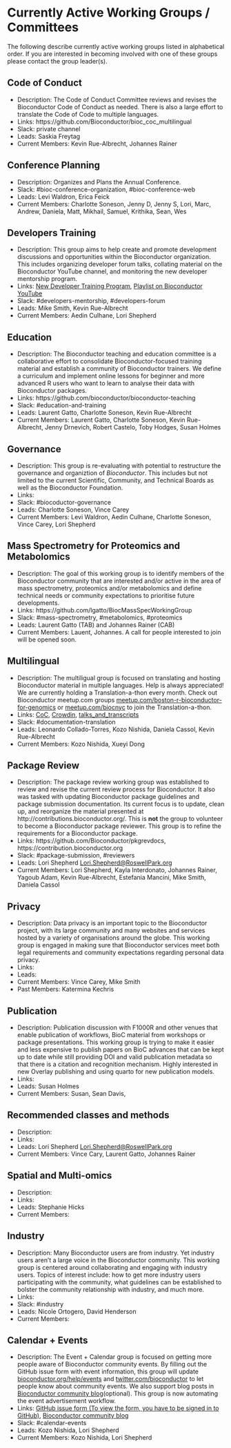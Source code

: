 # Currently Active Working Groups / Committees 

The following describe currently active working groups listed in alphabetical
order. If you are interested in becoming involved with one of these groups
please contact the group leader(s).


## Code of Conduct

- Description: The Code of Conduct Committee reviews and revises the
  Bioconductor Code of Conduct as needed. There is also a large effort to
  translate the Code of Code to multiple languages.
- Links: https://github.com/Bioconductor/bioc_coc_multilingual
- Slack: private channel
- Leads: Saskia Freytag
- Current Members: Kevin Rue-Albrecht, Johannes Rainer

## Conference Planning

- Description: Organizes and Plans the Annual Conference.
- Slack: #bioc-conference-organization, #bioc-conference-web
- Leads: Levi Waldron, Erica Feick
- Current Members: Charlotte Soneson, Jenny D, Jenny S, Lori, Marc, Andrew, Daniela, Matt, Mikhail, Samuel, Krithika, Sean, Wes


## Developers Training

- Description: This group aims to help create and promote development
  discussions and opportunities within the Bioconductor organization. This
  includes organizing developer forum talks, collating material on the
  Bioconductor YouTube channel, and monitoring the new developer mentorship
  program.
- Links: [New Developer Training Program](http://bioconductor.org/developers/new-developer-program/), [Playlist on Bioconductor YouTube](https://www.youtube.com/watch?v=CcJgcDy2qEI&list=PLdl4u5ZRDMQQLMupAtEzm2y4gUIUm_1n6)
- Slack: #developers-mentorship, #developers-forum
- Leads: Mike Smith, Kevin Rue-Albrecht
- Current Members: Aedin Culhane, Lori Shepherd

## Education

- Description: The Bioconductor teaching and education committee is a collaborative effort to consolidate Bioconductor-focused training material and establish a community of Bioconductor trainers. We define a curriculum and implement online lessons for beginner and more advanced R users who want to learn to analyse their data with Bioconductor packages.
- Links: https://github.com/bioconductor/bioconductor-teaching
- Slack: #education-and-training
- Leads: Laurent Gatto, Charlotte Soneson, Kevin Rue-Albrecht
- Current Members: Laurent Gatto, Charlotte Soneson, Kevin Rue-Albrecht, Jenny Drnevich, Robert Castelo, Toby Hodges, Susan Holmes

## Governance

- Description: This group is re-evaluating with potential to restructure the
  governance and organiztion of _Bioconductor_. This includes but not limited to
  the current Scientific, Community, and Technical Boards as well as the
  Bioconductor Foundation.
- Links:
- Slack: #biocoductor-governance
- Leads: Charlotte Soneson, Vince Carey
- Current Members: Levi Waldron, Aedin Culhane, Charlotte Soneson, Vince Carey, Lori Shepherd

## Mass Spectrometry for Proteomics and Metabolomics

- Description: The goal of this working group is to identify members of the
  Bioconductor community that are interested and/or active in the area of mass
  spectrometry, proteomics and/or metabolomics and define technical needs or
  community expectations to prioritise future developments.
- Links: https://github.com/lgatto/BiocMassSpecWorkingGroup
- Slack: #mass-spectrometry, #metabolomics, #proteomics
- Leads: Laurent Gatto (TAB) and Johannes Rainer (CAB) 
- Current Members: Lauent, Johannes. A call for people interested to join will
  be opened soon.

## Multilingual

- Description: The multiligual group is focused on translating and hosting
  Bioconductor material in multiple languages. Help is always appreciated!
  We are currently holding a Translation-a-thon every month.
  Check out Bioconductor meetup.com groups
  [meetup.com/boston-r-bioconductor-for-genomics](https://www.meetup.com/boston-r-bioconductor-for-genomics)
  or [meetup.com/biocnyc](https://www.meetup.com/biocnyc/)
  to join the Translation-a-thon.
- Links: [CoC](https://github.com/Bioconductor/bioc_coc_multilingual), [Crowdin](https://bioconductor.crowdin.com/), [talks_and_transcripts](https://github.com/BioconductorBoards/CABWorkingGroups/tree/main/talks_and_transcripts)
- Slack: #documentation-translation
- Leads: Leonardo Collado-Torres, Kozo Nishida, Daniela Cassol, Kevin Rue-Albrecht
- Current Members: Kozo Nishida, Xueyi Dong

## Package Review

- Description: The package review working group was established to review and
revise the current review process for Bioconductor. It also was tasked with
updating Bioconductor package guidelines and package submission
documentation. Its current focus is to update, clean up, and reorganize the
material presented at http://contributions.bioconductor.org/. This is <b>not</b> the
group to volunteer to become a Bioconductor package reviewer. This group is to
refine the requirements for a Bioconductor package.
- Links: https://github.com/Bioconductor/pkgrevdocs, https://contribution.bioconductor.org
- Slack: #package-submission, #reviewers
- Leads: Lori Shepherd <Lori.Shepherd@RoswellPark.org>
- Current Members: Lori Shepherd, Kayla Interdonato, Johannes Rainer, Yagoub
Adam, Kevin Rue-Albrecht, Estefania Mancini, Mike Smith, Daniela Cassol

## Privacy

- Description: Data privacy is an important topic to the Bioconductor project, 
with its large community and many websites and services hosted by a variety of
organisations around the globe.  This working group is engaged in making sure 
that Bioconductor services meet both legal requirements and community 
expectations regarding personal data privacy.
- Links:
- Leads:
- Current Members: Vince Carey, Mike Smith
- Past Members: Katermina Kechris

## Publication

- Description: Publication discussion with F1000R and other venues that enable publication of workflows, BioC material from workshops or package presentations. This working group is trying to make it easier and less expensive to publish papers on BioC advances that can be kept up to date while still providing DOI and valid publication metadata so that there is a citation and recognition mechanism. Highly interested in new Overlay publishing and using quarto for new publication models.
- Links:
- Leads: Susan Holmes
- Current Members: Susan, Sean Davis,

## Recommended classes and methods

- Description:
- Links:
- Leads: Lori Shepherd <Lori.Shepherd@RoswellPark.org>
- Current Members: Vince Cary, Laurent Gatto, Johannes Rainer

## Spatial and Multi-omics

- Description:
- Links:
- Leads: Stephanie Hicks
- Current Members: 

## Industry

- Description: Many Bioconductor users are from industry. Yet industry users aren't a large voice in the Bioconductor community. This working group is centered around collaborating and engaging with industry users. Topics of interest include: how to get more industry users participating with the community, what guidelines can be established to bolster the community relationship with industry, and much more.
- Links:
- Slack: #industry
- Leads: Nicole Ortogero, David Henderson
- Current Members: 

## Calendar + Events

- Description: The Event + Calendar group is focused on 
  getting more people aware of Bioconductor community events.
  By filling out the GitHub issue form with event information,
  this group will update [bioconductor.org/help/events](https://bioconductor.org/help/events/) and [twitter.com/bioconductor](https://twitter.com/bioconductor) to let people know about community events.
  We also support blog posts in [Bioconductor community blog](https://bioconductor.github.io/biocblog/)(optional).
  This group is now automating the event advertisement workflow.
- Links: [GitHub issue form (To view the form, you have to be signed in to GitHub)](https://github.com/BioconductorBoards/CABWorkingGroups/issues/new?assignees=kozo2&labels=event%2Ccalendar&template=EVENT-CALENDAR.yml&title=%5BEvent%5D%3A+REPLACE+ME+WITH+YOUR+EVENT+TITLE), [Bioconductor community blog](https://bioconductor.github.io/biocblog/)
- Slack: #calendar-events
- Leads: Kozo Nishida, Lori Shepherd
- Current Members: Kozo Nishida, Lori Shepherd

